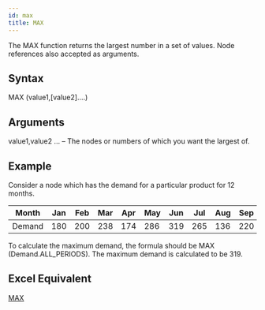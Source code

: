 ```yaml
---
id: max
title: MAX
---
```

The MAX function returns the largest number in a set of values. Node references also accepted as arguments. 

## Syntax
MAX (value1,[value2]....)

## Arguments
value1,value2 … – The nodes or numbers of which you want the largest of. 

## Example
Consider a node which has the demand for a particular product for 12 months. 

| Month  | Jan | Feb | Mar | Apr | May | Jun | Jul | Aug | Sep | Oct | Nov | Dec |
|--------|-----|-----|-----|-----|-----|-----|-----|-----|-----|-----|-----|-----|
| Demand | 180 | 200 | 238 | 174 | 286 | 319 | 265 | 136 | 220 | 260 | 300 | 315 |

To calculate the maximum demand, the formula should be MAX (Demand.ALL_PERIODS).
The maximum demand is calculated to be 319. 

## Excel Equivalent
[MAX](https://support.office.com/en-us/article/MAX-function-E0012414-9AC8-4B34-9A47-73E662C08098)
